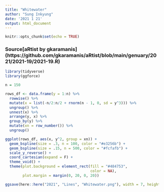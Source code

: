 ```yaml
---
title: "Whitewater"
author: "Sung Inkyung"
date: '2021 1 21'
output: html_document
---
```


```r
knitr::opts_chunk$set(echo = TRUE)
```
### Source[aRtist by gkaramanis] (https://github.com/gkaramanis/aRtist/blob/main/genuary/2021/2021-19/2021-19.R)
```r
library(tidyverse)
library(ggforce)

n = 150

rows_df <- data.frame(y = 1:n) %>% 
  rowwise() %>% 
  mutate(x = list(-n/2:n/2 + rnorm(n - 1, 0, sd = y^3))) %>% 
  ungroup() %>% 
  unnest(x) %>% 
  arrange(y, x) %>% 
  group_by(y) %>% 
  mutate(xn = row_number()) %>% 
  ungroup()

ggplot(rows_df, aes(x, y^2, group = xn)) +
  geom_bspline(size = .3, n = 100, color = "#e3256b") +
  geom_bspline(size = .15, n = 500, color = "#fcfafb") +
  scale_y_reverse() +
  coord_cartesian(expand = F) +
  theme_void() +
  theme(plot.background = element_rect(fill = "#484753", 
                                       color = NA),
        plot.margin = margin(0, 20, 0, 20))

ggsave(here::here("2021", "Lines", "Whitewater.png"), width = 7, height = 7, units = "cm")


```
